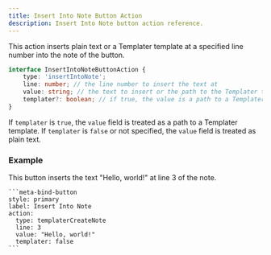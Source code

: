 ```yaml
---
title: Insert Into Note Button Action
description: Insert Into Note button action reference.
---
```


This action inserts plain text or a Templater template at a specified line number into the note of the button.

```ts
interface InsertIntoNoteButtonAction {
	type: 'insertIntoNote';
	line: number; // the line number to insert the text at
	value: string; // the text to insert or the path to the Templater template
	templater?: boolean; // if true, the value is a path to a Templater template
}
```

If `templater` is `true`, the `value` field is treated as a path to a Templater template.
If `templater` is `false` or not specified, the `value` field is treated as plain text.

### Example

This button inserts the text "Hello, world!" at line 3 of the note.

````custom_markdown {5-8}
```meta-bind-button
style: primary
label: Insert Into Note
action:
  type: templaterCreateNote
  line: 3
  value: "Hello, world!"
  templater: false
```
````
